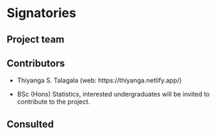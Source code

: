 # Signatories
<!-- 
This section provides the ISC with a view of the support received from the community for a proposal. Acceptance isn't predicated on popularity but community acceptance is important.  Willingness to accept outside input is also a good marker for project delivery. 

An optional section would be for R-Core signatories where changes to R are proposed.
-->

## Project team
<!-- 
Who are the people responsible for actually delivering the project if the proposal gets accepted and are already signed up and rearing to go?
-->

## Contributors
<!-- 
Who are the people who have actively helped with this proposal but won't necessarily be on the core project team later?
-->

- Thiyanga S. Talagala (web: https://thiyanga.netlify.app/)

- BSc (Hons) Statistics, interested undergraduates will be invited to contribute to the project.

## Consulted
<!-- 
Who has been given the opportunity to provide feedback on the proposal? This should include any R Consortium & ISC members who the proposal has been discussed with.
-->

